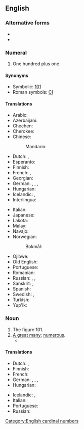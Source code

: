 ==English==
{{wikipedia}}
{{number box|en|101}}

===Alternative forms===
* {{alter|en|a hundred and one}}
* {{alter|en|one hundred one||less common|US}}

===Numeral===
{{head|en|numeral}}

# {{lb|en|UK}} One hundred plus one.

====Synonyms====
* Symbolic: [[101]]
* Roman symbols: [[CI]]

====Translations====
{{trans-top-also|one hundred plus one|one hundred one}}
* Arabic: {{t|ar|مِائَة وَوَاحِد|m|tr=miʾa wa-wāḥid}}
* Azerbaijani: {{t|az|yüz bir}}
* Chechen: {{t|ce|бӏе цхьаъ}}
* Cherokee: {{t|chr|ᏐᏬ ᏍᎪᎯᏥᏆ ᏌᏬ}}
* Chinese:
*: Mandarin: {{t|cmn|一百零一|tr=yībǎilíngyī|sc=Hani}}
* Dutch: {{t+|nl|honderdeen}}, {{t+|nl|honderdeneen}}
* Esperanto: {{t|eo|cent unu}}
* Finnish: {{t+|fi|satayksi}}
* French: {{t|fr|cent un|m}}, {{t|fr|cent une|f}}
* Georgian: {{t|ka|ას ერთი}}
* German: {{t+|de|einhunderteins}}, {{t+|de|hunderteins}}, {{t|de|einhundertundeins}}, {{t|de|hundertundeins}}
* Hungarian: {{t+|hu|százegy}}
* Icelandic: {{t+|is|hundrað og einn|m}}, {{t|is|eitthundrað og einn|m}}
* Interlingua: {{t|ia|cento un}}
{{trans-mid}}
* Italian: {{t|it|centuno}} {{q|invariant}}
* Japanese: {{t|ja|百一|tr=ひゃくいち, hyakuichi|sc=Jpan}}
* Lakota: {{t|lkt|opáwiŋǧe sáŋm waŋží}}
* Malay: {{t|ms|seratus satu}}
* Navajo: {{t|nv|tʼááłáhádí neeznádiin tʼááłáʼí}}
* Norwegian:
*: Bokmål: {{t|nb|hundreogen}}
* Ojibwe: {{t|oj|ingodwaak ashi-bezhig}}
* Old English: {{t|ang|an and hundtēontiġ}}
* Portuguese: {{t|pt|cento e um}}
* Romanian: {{t|ro|o sută unu}}
* Russian: {{qualifier|noun use singular}} {{t+|ru|сто оди́н|m}}, {{t|ru|сто одна́|f}}, {{t|ru|сто одно́|n}}
* Sanskrit: {{t|sa|एकाधिकशत}}, {{t|sa|एकोत्तरशत}}
* Spanish: {{t|es|ciento uno}}
* Swedish: {{t+|sv|etthundraett}}, {{t|sv|hundraett}}
* Turkish: {{t|tr|yüz bir}}
* Yup'ik: {{t|esu|yuinaat talliman atauciq}}
{{trans-bottom}}

===Noun===
{{en-noun|-}}

# The figure 101.
# [[a great many|A great many]]; [[numerous]].
#* {{quote-book|en|year=1979|author=Charles and Joel Denby|title=Indignant Heart: A Black Worker's Journal|page=141|isbn=0919618936|passage=The company has '''one hundred and one''' reasons for keeping Negroes out. The union, too, has '''one hundred and one''' reasons.}}

====Translations====
{{trans-top|figure 101}}
* Dutch: {{t+|nl|honderdeen}}, {{t+|nl|honderdeneen}}
* Finnish: {{t+|fi|satayksi}}
* French: {{t|fr|cent un|m}}
* German: {{t|de|Einhunderteins}}, {{t|de|Hunderteins}}, {{t|de|Einhundertundeins}}, {{t|de|Hundertundeins}}
* Hungarian: {{t+|hu|százegy}}
{{trans-mid}}
* Icelandic: {{t+|is|hundrað og einn|m}}, {{t|is|eitthundrað og einn|m}}
* Italian: {{t|it|centuno}}
* Portuguese: {{t|pt|cento e um}}
* Russian: {{t+|ru|сто один}}
{{trans-bottom}}

[[Category:English cardinal numbers]]